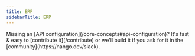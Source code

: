 ```yaml
---
title: ERP
sidebarTitle: ERP
---
```


<Tip>
    Missing an [API configuration](/core-concepts#api-configuration)? It's fast & easy to [contribute it](/contribute) or we'll build it if you ask for
    it in the [community](https://nango.dev/slack).
</Tip>

<CardGroup cols={4}>
    <Card title="Netsuite" href="/integrations/all/netsuite" color="#68a063" />
</CardGroup>
